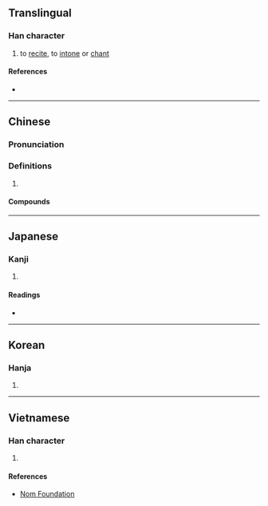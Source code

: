 {{character info/new}}
==Translingual==

===Han character===
{{Han char|rn=30|rad=口|as=08|sn=11|four=65053|canj=RQKQ|ids=⿰口奉}}

# to [[recite]], to [[intone]] or [[chant]]

====References====
* {{Han ref|kx=0193.100|dkj=03754|dj=0413.210|hdz=10635.110|uh=552A|ud=21802|bh=D477|bd=54391}}

----

==Chinese==
{{zh-forms}}

===Pronunciation===
{{zh-pron
|m=fěng,běng
|c=fung2,baang6
|mc=y
|oc=y
|ma=
|cat=v
}}

===Definitions===
{{zh-hanzi}}

# {{rfdef|lang=zh}}

====Compounds====
{{zh-der|唪經|唪唪}}

----

==Japanese==

===Kanji===
{{ja-kanji|grade=|rs=口08}}

# {{defn|lang=ja|sort=口08}}

====Readings====
* {{ja-readings|on=[[ほう]] (hō), [[ほ]] (ho), [[ぶ]] (bu)|kun=[[おおごえ]] (oogoe)}}

----

==Korean==

===Hanja===
{{ko-hanja|hangeul=봉|rv=bong|mr=pong}}

# {{defn|lang=ko|sort=口08}}

----

==Vietnamese==

===Han character===
{{vi-readings|rs=口08|hanviet=phụng, vụng}}

# {{defn|lang=vi|sort=口08}}

====References====
* [http://nomfoundation.org/common/nom_details.php?codepoint=552a Nom Foundation]